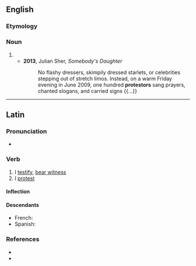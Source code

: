 ==English==

===Etymology===
{{suffix|en|protest|or}}

===Noun===
{{en-noun}}

# {{alternative spelling of|protester|lang=en}}
#* '''2013''', Julian Sher, ''Somebody's Daughter''
#*: No flashy dressers, skimpily dressed starlets, or celebrities stepping out of stretch limos. Instead, on a warm Friday evening in June 2009, one hundred '''protestors''' sang prayers, chanted slogans, and carried signs {{...}}

----

==Latin==

===Pronunciation===
* {{hyphenation|prō|tes|tor|lang=la}}

===Verb===
{{la-verb|prōtestor|prōtestārī|prōtestātus sum|conj=1|pattern=depon}}

# I [[testify]], [[bear witness]]
# I [[protest]]

====Inflection====
{{la-conj-1st|type=depon|prōtest|prōtestāt}}

====Descendants====
* French: {{l|fr|protester}}
* Spanish: {{l|es|protestar}}

===References===
* {{R:L&S}}
* {{R:Gaffiot}}